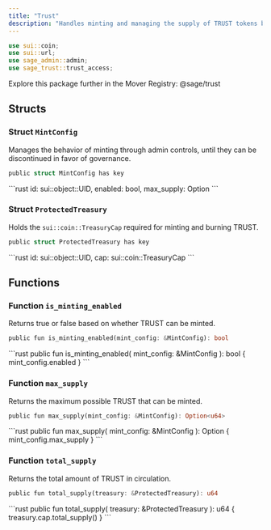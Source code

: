 ```yaml
---
title: "Trust"
description: "Handles minting and managing the supply of TRUST tokens based on verified user actions."
---
```


```rust
use sui::coin;
use sui::url;
use sage_admin::admin;
use sage_trust::trust_access;
```

<Tip>
  Explore this package further in the Mover Registry: @sage/trust
</Tip>

## Structs

### Struct `MintConfig`

Manages the behavior of minting through admin controls, until they can be discontinued in favor of governance.

```rust
public struct MintConfig has key
```

<Expandable title="Fields">
  ```rust
    id: sui::object::UID,
    enabled: bool,
    max_supply: Option<u64>
  ```
</Expandable>

### Struct `ProtectedTreasury`

Holds the `sui::coin::TreasuryCap` required for minting and burning TRUST.

```rust
public struct ProtectedTreasury has key
```

<Expandable title="Fields">
  ```rust
    id: sui::object::UID,
    cap: sui::coin::TreasuryCap<TRUST>
  ```
</Expandable>

## Functions

### Function `is_minting_enabled`

Returns true or false based on whether TRUST can be minted.

```rust
public fun is_minting_enabled(mint_config: &MintConfig): bool
```

<Expandable title="Implementation">
  ```rust
    public fun is_minting_enabled(
        mint_config: &MintConfig
    ): bool {
        mint_config.enabled
    }
  ```
</Expandable>

### Function `max_supply`

Returns the maximum possible TRUST that can be minted.

```rust
public fun max_supply(mint_config: &MintConfig): Option<u64>
```

<Expandable title="Implementation">
  ```rust
    public fun max_supply(
        mint_config: &MintConfig
    ): Option<u64> {
        mint_config.max_supply
    }
  ```
</Expandable>

### Function `total_supply`

Returns the total amount of TRUST in circulation.

```rust
public fun total_supply(treasury: &ProtectedTreasury): u64
```

<Expandable title="Implementation">
  ```rust
    public fun total_supply(
        treasury: &ProtectedTreasury
    ): u64 {
        treasury.cap.total_supply()
    }
  ```
</Expandable>